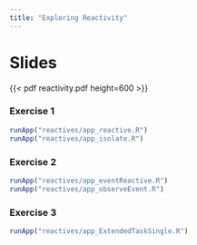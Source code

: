 ```yaml
---
title: "Exploring Reactivity"
---
```


# Slides

{{< pdf reactivity.pdf height=600 >}}

### Exercise 1

```r
runApp("reactives/app_reactive.R")
runApp("reactives/app_isolate.R")
```

### Exercise 2

```r
runApp("reactives/app_eventReactive.R")
runApp("reactives/app_observeEvent.R")
```

### Exercise 3

```r
runApp("reactives/app_ExtendedTaskSingle.R")
```